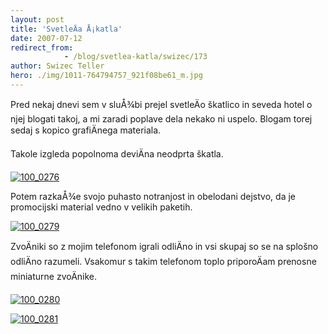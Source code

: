 ```yaml
---
layout: post
title: 'SvetleÄa Å¡katla'
date: 2007-07-12
redirect_from: 
            - /blog/svetlea-katla/swizec/173
author: Swizec Teller
hero: ./img/1011-764794757_921f08be61_m.jpg
---
```

Pred nekaj dnevi sem v sluÅ¾bi prejel svetleÄo škatlico in seveda hotel o njej blogati takoj, a mi zaradi poplave dela nekako ni uspelo. Blogam torej sedaj s kopico grafiÄnega materiala.

Takole izgleda popolnoma deviÄna neodprta škatla.

[![100_0276](./img/1011-764794757_921f08be61_m.jpg)](http://www.flickr.com/photos/swiz/764794757/ "Photo Sharing")

Potem razkaÅ¾e svojo puhasto notranjost in obelodani dejstvo, da je promocijski material vedno v velikih paketih.

[![100_0279](./img/1312-764794807_ec57bcb4fd_m.jpg)](http://www.flickr.com/photos/swiz/764794807/ "Photo Sharing")

ZvoÄniki so z mojim telefonom igrali odliÄno in vsi skupaj so se na splošno odliÄno razumeli. Vsakomur s takim telefonom toplo priporoÄam prenosne miniaturne zvoÄnike.

[![100_0280](./img/1418-764794957_9958dfbad7_m.jpg)](http://www.flickr.com/photos/swiz/764794957/ "Photo Sharing")



[![100_0281](./img/1339-764795045_cecf0437de_m.jpg)](http://www.flickr.com/photos/swiz/764795045/ "Photo Sharing")
